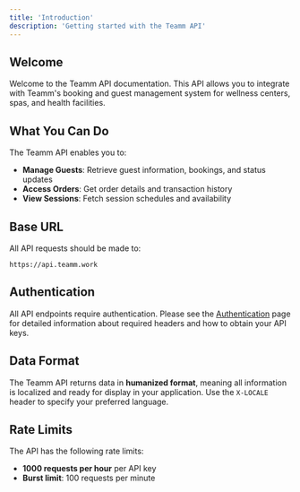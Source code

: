 ```yaml
---
title: 'Introduction'
description: 'Getting started with the Teamm API'
---
```


## Welcome

Welcome to the Teamm API documentation. This API allows you to integrate with Teamm's booking and guest management system for wellness centers, spas, and health facilities.

## What You Can Do

The Teamm API enables you to:

-   **Manage Guests**: Retrieve guest information, bookings, and status updates
-   **Access Orders**: Get order details and transaction history
-   **View Sessions**: Fetch session schedules and availability

## Base URL

All API requests should be made to:

```
https://api.teamm.work
```

## Authentication

All API endpoints require authentication. Please see the [Authentication](/api-reference/authentication) page for detailed information about required headers and how to obtain your API keys.

## Data Format

The Teamm API returns data in **humanized format**, meaning all information is localized and ready for display in your application. Use the `X-LOCALE` header to specify your preferred language.

## Rate Limits

The API has the following rate limits:

-   **1000 requests per hour** per API key
-   **Burst limit**: 100 requests per minute
